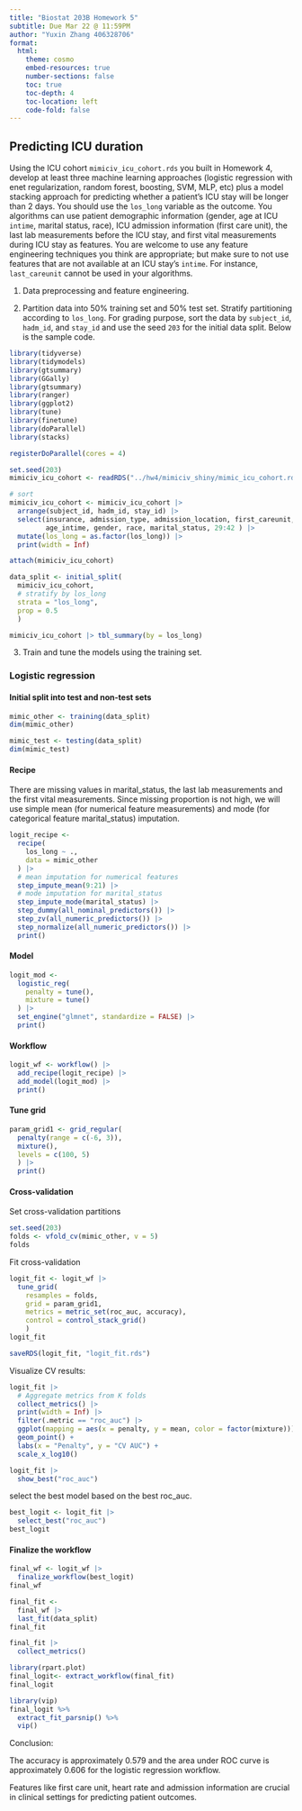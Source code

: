 ```yaml
---
title: "Biostat 203B Homework 5"
subtitle: Due Mar 22 @ 11:59PM
author: "Yuxin Zhang 406328706"
format:
  html:
    theme: cosmo
    embed-resources: true
    number-sections: false
    toc: true
    toc-depth: 4
    toc-location: left
    code-fold: false
---
```


## Predicting ICU duration

Using the ICU cohort `mimiciv_icu_cohort.rds` you built in Homework 4, develop at least three machine learning approaches (logistic regression with enet regularization, random forest, boosting, SVM, MLP, etc) plus a model stacking approach for predicting whether a patient's ICU stay will be longer than 2 days. You should use the `los_long` variable as the outcome. You algorithms can use patient demographic information (gender, age at ICU `intime`, marital status, race), ICU admission information (first care unit), the last lab measurements before the ICU stay, and first vital measurements during ICU stay as features. You are welcome to use any feature engineering techniques you think are appropriate; but make sure to not use features that are not available at an ICU stay's `intime`. For instance, `last_careunit` cannot be used in your algorithms. 

1. Data preprocessing and feature engineering.

2. Partition data into 50% training set and 50% test set. Stratify partitioning according to `los_long`. For grading purpose, sort the data by `subject_id`, `hadm_id`, and `stay_id` and use the seed `203` for the initial data split. Below is the sample code.

```r
library(tidyverse)
library(tidymodels)
library(gtsummary)
library(GGally)
library(gtsummary)
library(ranger)
library(ggplot2)
library(tune)
library(finetune)
library(doParallel)
library(stacks)
```

```r
registerDoParallel(cores = 4)
```

```r
set.seed(203)
mimiciv_icu_cohort <- readRDS("../hw4/mimiciv_shiny/mimic_icu_cohort.rds")

# sort
mimiciv_icu_cohort <- mimiciv_icu_cohort |>
  arrange(subject_id, hadm_id, stay_id) |>
  select(insurance, admission_type, admission_location, first_careunit, 
         age_intime, gender, race, marital_status, 29:42 ) |>
  mutate(los_long = as.factor(los_long)) |>
  print(width = Inf)

attach(mimiciv_icu_cohort)
```

```r
data_split <- initial_split(
  mimiciv_icu_cohort, 
  # stratify by los_long
  strata = "los_long", 
  prop = 0.5
  )
```

```r
mimiciv_icu_cohort |> tbl_summary(by = los_long) 
```

3. Train and tune the models using the training set.

### Logistic regression

#### Initial split into test and non-test sets

```r
mimic_other <- training(data_split)
dim(mimic_other)

mimic_test <- testing(data_split)
dim(mimic_test)
```

#### Recipe

There are missing values in marital_status, the last lab measurements and the first vital measurements. Since missing proportion is not high, we will use simple mean (for numerical feature measurements) and mode (for categorical feature marital_status) imputation.

```r
logit_recipe <- 
  recipe(
    los_long ~ ., 
    data = mimic_other
  ) |>
  # mean imputation for numerical features
  step_impute_mean(9:21) |>
  # mode imputation for marital_status
  step_impute_mode(marital_status) |>
  step_dummy(all_nominal_predictors()) |>
  step_zv(all_numeric_predictors()) |> 
  step_normalize(all_numeric_predictors()) |>
  print()
```

#### Model

```r
logit_mod <- 
  logistic_reg(
    penalty = tune(), 
    mixture = tune()
  ) |> 
  set_engine("glmnet", standardize = FALSE) |>
  print()
```
#### Workflow

```r
logit_wf <- workflow() |>
  add_recipe(logit_recipe) |>
  add_model(logit_mod) |>
  print()
```
#### Tune grid

```r
param_grid1 <- grid_regular(
  penalty(range = c(-6, 3)), 
  mixture(),
  levels = c(100, 5)
  ) |>
  print()
```

#### Cross-validation

Set cross-validation partitions
```r
set.seed(203)
folds <- vfold_cv(mimic_other, v = 5)
folds
```

Fit cross-validation
```r
logit_fit <- logit_wf |>
  tune_grid(
    resamples = folds,
    grid = param_grid1,
    metrics = metric_set(roc_auc, accuracy),
    control = control_stack_grid()
    )
logit_fit
```

```r
saveRDS(logit_fit, "logit_fit.rds")
```

Visualize CV results:

```r
logit_fit |>
  # Aggregate metrics from K folds
  collect_metrics() |>
  print(width = Inf) |>
  filter(.metric == "roc_auc") |>
  ggplot(mapping = aes(x = penalty, y = mean, color = factor(mixture))) +
  geom_point() +
  labs(x = "Penalty", y = "CV AUC") +
  scale_x_log10()
```

```r
logit_fit |>
  show_best("roc_auc")
```
select the best model based on the best roc_auc.

```r
best_logit <- logit_fit |>
  select_best("roc_auc")
best_logit
```

#### Finalize the workflow

```r
final_wf <- logit_wf |>
  finalize_workflow(best_logit)
final_wf
```

```r
final_fit <- 
  final_wf |>
  last_fit(data_split)
final_fit
```

```r
final_fit |> 
  collect_metrics()
```
```r
library(rpart.plot)
final_logit<- extract_workflow(final_fit)
final_logit
```

```r
library(vip)
final_logit %>% 
  extract_fit_parsnip() %>% 
  vip()
```

Conclusion:

The accuracy is approximately 0.579 and the area under ROC curve is approximately 0.606 for the logistic regression workflow. 

Features like first care unit, heart rate and admission information are crucial in clinical settings for predicting patient outcomes.

